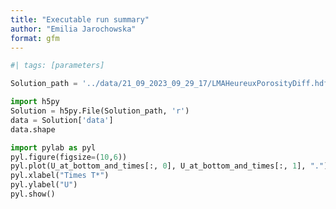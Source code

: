 ```yaml
---
title: "Executable run summary"
author: "Emilia Jarochowska"
format: gfm
---
```


```python
#| tags: [parameters]

Solution_path = '../data/21_09_2023_09_29_17/LMAHeureuxPorosityDiff.hdf5'
```

```python
import h5py
Solution = h5py.File(Solution_path, 'r')
data = Solution['data']
data.shape
```

```python
import pylab as pyl
pyl.figure(figsize=(10,6))
pyl.plot(U_at_bottom_and_times[:, 0], U_at_bottom_and_times[:, 1], ".")
pyl.xlabel("Times T*")
pyl.ylabel("U")
pyl.show()
```

